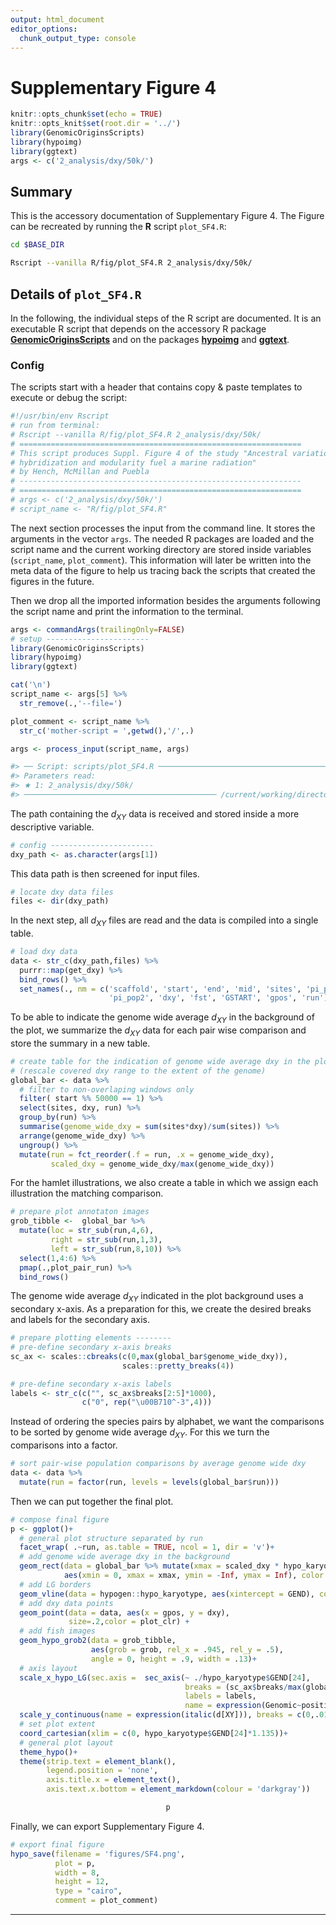 ```yaml
---
output: html_document
editor_options:
  chunk_output_type: console
---
```

# Supplementary Figure 4

```r
knitr::opts_chunk$set(echo = TRUE)
knitr::opts_knit$set(root.dir = '../')
library(GenomicOriginsScripts)
library(hypoimg)
library(ggtext)
args <- c('2_analysis/dxy/50k/')
```

## Summary

This is the accessory documentation of Supplementary Figure 4.
The Figure can be recreated by running the **R** script `plot_SF4.R`:

```sh
cd $BASE_DIR

Rscript --vanilla R/fig/plot_SF4.R 2_analysis/dxy/50k/

```

## Details of `plot_SF4.R`

In the following, the individual steps of the R script are documented.
It is an executable R script that depends on the accessory R package [**GenomicOriginsScripts**](https://k-hench.github.io/GenomicOriginsScripts) and on the packages [**hypoimg**](https://k-hench.github.io/hypoimg) and [**ggtext**](https://wilkelab.org/ggtext/).

### Config

The scripts start with a header that contains copy & paste templates to execute or debug the script:

```r
#!/usr/bin/env Rscript
# run from terminal:
# Rscript --vanilla R/fig/plot_SF4.R 2_analysis/dxy/50k/
# ===============================================================
# This script produces Suppl. Figure 4 of the study "Ancestral variation,
# hybridization and modularity fuel a marine radiation"
# by Hench, McMillan and Puebla
# ---------------------------------------------------------------
# ===============================================================
# args <- c('2_analysis/dxy/50k/')
# script_name <- "R/fig/plot_SF4.R"
```

The next section processes the input from the command line.
It stores the arguments in the vector `args`.
The needed R packages are loaded and the script name and the current working directory are stored inside variables (`script_name`, `plot_comment`).
This information will later be written into the meta data of the figure to help us tracing back the scripts that created the figures in the future.

Then we drop all the imported information besides the arguments following the script name and print the information to the terminal.

```r
args <- commandArgs(trailingOnly=FALSE)
# setup -----------------------
library(GenomicOriginsScripts)
library(hypoimg)
library(ggtext)

cat('\n')
script_name <- args[5] %>%
  str_remove(.,'--file=')

plot_comment <- script_name %>%
  str_c('mother-script = ',getwd(),'/',.)

args <- process_input(script_name, args)
```

```r
#> ── Script: scripts/plot_SF4.R ────────────────────────────────────────────
#> Parameters read:
#> ★ 1: 2_analysis/dxy/50k/
#> ─────────────────────────────────────────── /current/working/directory ──
```

The path containing the $d_{XY}$ data is received and stored inside a more descriptive variable.

```r
# config -----------------------
dxy_path <- as.character(args[1])
```

This data path is then screened for input files.

```r
# locate dxy data files
files <- dir(dxy_path)
```

In the next step, all $d_{XY}$ files are read and the data is compiled into a single table.

```r
# load dxy data
data <- str_c(dxy_path,files) %>%
  purrr::map(get_dxy) %>%
  bind_rows() %>%
  set_names(., nm = c('scaffold', 'start', 'end', 'mid', 'sites', 'pi_pop1',
                      'pi_pop2', 'dxy', 'fst', 'GSTART', 'gpos', 'run'))
```

To be able to indicate the genome wide average $d_{XY}$ in the background of the plot, we summarize the $d_{XY}$ data for each pair wise comparison and store the summary in a new table.

```r
# create table for the indication of genome wide average dxy in the plot background
# (rescale covered dxy range to the extent of the genome)
global_bar <- data %>%
  # filter to non-overlaping windows only
  filter( start %% 50000 == 1) %>%
  select(sites, dxy, run) %>%
  group_by(run) %>%
  summarise(genome_wide_dxy = sum(sites*dxy)/sum(sites)) %>%
  arrange(genome_wide_dxy) %>%
  ungroup() %>%
  mutate(run = fct_reorder(.f = run, .x = genome_wide_dxy),
         scaled_dxy = genome_wide_dxy/max(genome_wide_dxy))
```

For the hamlet illustrations, we also create a table in which we assign each illustration the matching comparison.

```r
# prepare plot annotaton images
grob_tibble <-  global_bar %>%
  mutate(loc = str_sub(run,4,6),
         right = str_sub(run,1,3),
         left = str_sub(run,8,10)) %>%
  select(1,4:6) %>%
  pmap(.,plot_pair_run) %>%
  bind_rows()
```

The genome wide average $d_{XY}$ indicated in the plot background uses a secondary x-axis. 
As a preparation for this, we create the desired breaks and labels for the secondary axis.

```r
# prepare plotting elements --------
# pre-define secondary x-axis breaks
sc_ax <- scales::cbreaks(c(0,max(global_bar$genome_wide_dxy)),
                         scales::pretty_breaks(4))

# pre-define secondary x-axis labels
labels <- str_c(c("", sc_ax$breaks[2:5]*1000),
                c("0", rep("\u00B710^-3",4)))
```

Instead of ordering the species pairs by alphabet, we want the comparisons to be sorted by genome wide average $d_{XY}$.
For this we turn the comparisons into a factor.

```r
# sort pair-wise population comparisons by average genome wide dxy
data <- data %>%
  mutate(run = factor(run, levels = levels(global_bar$run)))
```

Then we can put together the final plot.

```r
# compose final figure
p <- ggplot()+
  # general plot structure separated by run
  facet_wrap( .~run, as.table = TRUE, ncol = 1, dir = 'v')+
  # add genome wide average dxy in the background
  geom_rect(data = global_bar %>% mutate(xmax = scaled_dxy * hypo_karyotype$GEND[24]),
            aes(xmin = 0, xmax = xmax, ymin = -Inf, ymax = Inf), color = rgb(1,1,1,0),fill = clr_below)+
  # add LG borders
  geom_vline(data = hypogen::hypo_karyotype, aes(xintercept = GEND), color = hypo_clr_lg)+
  # add dxy data points
  geom_point(data = data, aes(x = gpos, y = dxy),
             size=.2,color = plot_clr) +
  # add fish images
  geom_hypo_grob2(data = grob_tibble,
                  aes(grob = grob, rel_x = .945, rel_y = .5),
                  angle = 0, height = .9, width = .13)+
  # axis layout
  scale_x_hypo_LG(sec.axis =  sec_axis(~ ./hypo_karyotype$GEND[24],
                                       breaks = (sc_ax$breaks/max(global_bar$genome_wide_dxy))[1:5],
                                       labels = labels,
                                       name = expression(Genomic~position/~Genome~wide~italic(d[XY]))))+
  scale_y_continuous(name = expression(italic(d[XY])), breaks = c(0,.01, .02))+
  # set plot extent
  coord_cartesian(xlim = c(0, hypo_karyotype$GEND[24]*1.135))+
  # general plot layout
  theme_hypo()+
  theme(strip.text = element_blank(),
        legend.position = 'none',
        axis.title.x = element_text(),
        axis.text.x.bottom = element_markdown(colour = 'darkgray'))
```

<center>
```r
p
```
</center>

Finally, we can export Supplementary Figure 4.

```r
# export final figure
hypo_save(filename = 'figures/SF4.png',
          plot = p,
          width = 8,
          height = 12,
          type = "cairo",
          comment = plot_comment)
```

---
